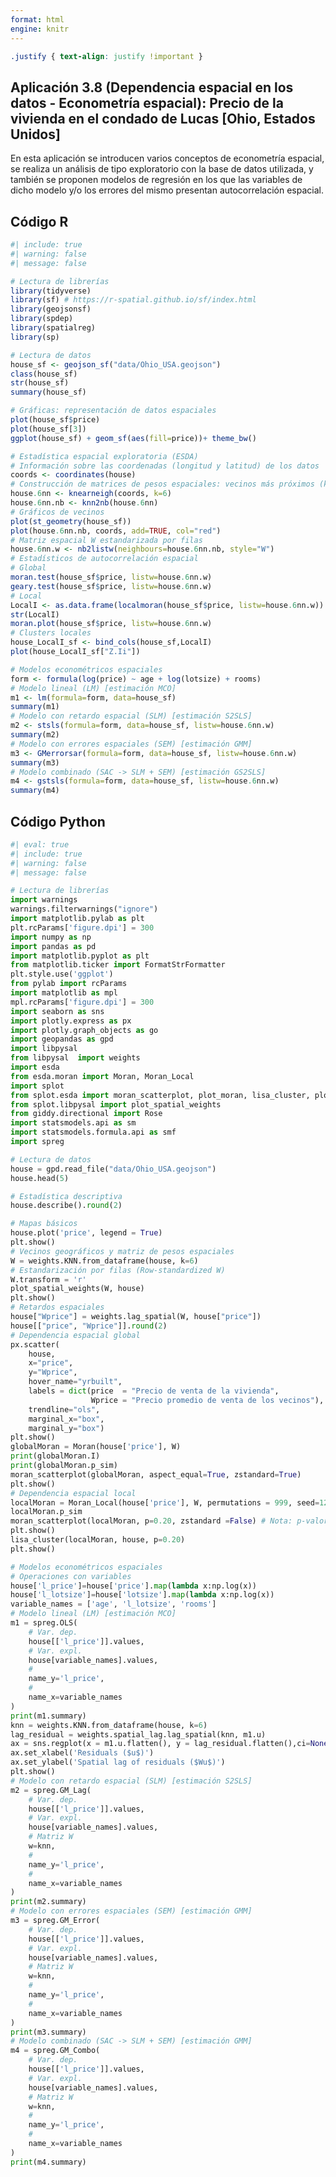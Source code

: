 ---
format: html
engine: knitr
---

```{css, echo = FALSE}
.justify { text-align: justify !important }
```

::: justify
# Aplicación 3.8 (Dependencia espacial en los datos - Econometría espacial): Precio de la vivienda en el condado de Lucas [Ohio, Estados Unidos] {.unnumbered}

En esta aplicación se introducen varios conceptos de econometría espacial, se realiza un análisis de tipo exploratorio con la base de datos utilizada, y también se proponen modelos de regresión en los que las variables de dicho modelo y/o los errores del mismo presentan autocorrelación espacial.
:::

## Código R {.unnumbered}

```{r}
#| include: true
#| warning: false
#| message: false

# Lectura de librerías
library(tidyverse)
library(sf) # https://r-spatial.github.io/sf/index.html
library(geojsonsf)
library(spdep)
library(spatialreg)
library(sp)

# Lectura de datos
house_sf <- geojson_sf("data/Ohio_USA.geojson")
class(house_sf)
str(house_sf)
summary(house_sf)

# Gráficas: representación de datos espaciales
plot(house_sf$price)
plot(house_sf[3])
ggplot(house_sf) + geom_sf(aes(fill=price))+ theme_bw()

# Estadística espacial exploratoria (ESDA)
# Información sobre las coordenadas (longitud y latitud) de los datos
coords <- coordinates(house)
# Construcción de matrices de pesos espaciales: vecinos más próximos (k=6, mediana de vecinos)
house.6nn <- knearneigh(coords, k=6) 
house.6nn.nb <- knn2nb(house.6nn)
# Gráficos de vecinos
plot(st_geometry(house_sf)) 
plot(house.6nn.nb, coords, add=TRUE, col="red")
# Matriz espacial W estandarizada por filas
house.6nn.w <- nb2listw(neighbours=house.6nn.nb, style="W")
# Estadísticos de autocorrelación espacial
# Global
moran.test(house_sf$price, listw=house.6nn.w)
geary.test(house_sf$price, listw=house.6nn.w)
# Local
LocalI <- as.data.frame(localmoran(house_sf$price, listw=house.6nn.w))
str(LocalI)
moran.plot(house_sf$price, listw=house.6nn.w) 
# Clusters locales
house_LocalI_sf <- bind_cols(house_sf,LocalI)
plot(house_LocalI_sf["Z.Ii"])

# Modelos econométricos espaciales
form <- formula(log(price) ~ age + log(lotsize) + rooms)
# Modelo lineal (LM) [estimación MCO]
m1 <- lm(formula=form, data=house_sf)
summary(m1)
# Modelo con retardo espacial (SLM) [estimación S2SLS]
m2 <- stsls(formula=form, data=house_sf, listw=house.6nn.w)
summary(m2)
# Modelo con errores espaciales (SEM) [estimación GMM]
m3 <- GMerrorsar(formula=form, data=house_sf, listw=house.6nn.w)
summary(m3)
# Modelo combinado (SAC -> SLM + SEM) [estimación GS2SLS]
m4 <- gstsls(formula=form, data=house_sf, listw=house.6nn.w)
summary(m4)
```

## Código Python {.unnumbered}

```{python}
#| eval: true
#| include: true
#| warning: false
#| message: false

# Lectura de librerías
import warnings
warnings.filterwarnings("ignore")
import matplotlib.pylab as plt
plt.rcParams['figure.dpi'] = 300
import numpy as np
import pandas as pd
import matplotlib.pyplot as plt
from matplotlib.ticker import FormatStrFormatter
plt.style.use('ggplot')
from pylab import rcParams
import matplotlib as mpl
mpl.rcParams['figure.dpi'] = 300
import seaborn as sns
import plotly.express as px
import plotly.graph_objects as go
import geopandas as gpd
import libpysal
from libpysal  import weights
import esda
from esda.moran import Moran, Moran_Local
import splot
from splot.esda import moran_scatterplot, plot_moran, lisa_cluster, plot_local_autocorrelation
from splot.libpysal import plot_spatial_weights
from giddy.directional import Rose
import statsmodels.api as sm
import statsmodels.formula.api as smf
import spreg

# Lectura de datos
house = gpd.read_file("data/Ohio_USA.geojson")
house.head(5)

# Estadística descriptiva
house.describe().round(2)

# Mapas básicos
house.plot('price', legend = True)
plt.show()
# Vecinos geográficos y matriz de pesos espaciales 
W = weights.KNN.from_dataframe(house, k=6)
# Estandarización por filas (Row-standardized W)
W.transform = 'r'
plot_spatial_weights(W, house)
plt.show()
# Retardos espaciales
house["Wprice"] = weights.lag_spatial(W, house["price"])
house[["price", "Wprice"]].round(2)
# Dependencia espacial global
px.scatter(
    house,
    x="price",
    y="Wprice",
    hover_name="yrbuilt",
    labels = dict(price  = "Precio de venta de la vivienda",
                  Wprice = "Precio promedio de venta de los vecinos"),
    trendline="ols",
    marginal_x="box",
    marginal_y="box")
plt.show()
globalMoran = Moran(house['price'], W)
print(globalMoran.I)
print(globalMoran.p_sim)
moran_scatterplot(globalMoran, aspect_equal=True, zstandard=True)
plt.show()
# Dependencia espacial local
localMoran = Moran_Local(house['price'], W, permutations = 999, seed=12345)
localMoran.p_sim
moran_scatterplot(localMoran, p=0.20, zstandard =False) # Nota: p-valor=0.20
plt.show()
lisa_cluster(localMoran, house, p=0.20)
plt.show()

# Modelos econométricos espaciales
# Operaciones con variables
house['l_price']=house['price'].map(lambda x:np.log(x))
house['l_lotsize']=house['lotsize'].map(lambda x:np.log(x))
variable_names = ['age', 'l_lotsize', 'rooms']
# Modelo lineal (LM) [estimación MCO]
m1 = spreg.OLS(
    # Var. dep.
    house[['l_price']].values, 
    # Var. expl.
    house[variable_names].values,
    # 
    name_y='l_price', 
    # 
    name_x=variable_names
)
print(m1.summary)
knn = weights.KNN.from_dataframe(house, k=6)
lag_residual = weights.spatial_lag.lag_spatial(knn, m1.u)
ax = sns.regplot(x = m1.u.flatten(), y = lag_residual.flatten(),ci=None)
ax.set_xlabel('Residuals ($u$)')
ax.set_ylabel('Spatial lag of residuals ($Wu$)')
plt.show()
# Modelo con retardo espacial (SLM) [estimación S2SLS]
m2 = spreg.GM_Lag(
    # Var. dep.
    house[['l_price']].values, 
    # Var. expl.
    house[variable_names].values,
    # Matriz W
    w=knn, 
    # 
    name_y='l_price', 
    # 
    name_x=variable_names
)
print(m2.summary)
# Modelo con errores espaciales (SEM) [estimación GMM]
m3 = spreg.GM_Error(
    # Var. dep.
    house[['l_price']].values, 
    # Var. expl.
    house[variable_names].values,
    # Matriz W
    w=knn, 
    #  
    name_y='l_price', 
    # 
    name_x=variable_names
)
print(m3.summary)
# Modelo combinado (SAC -> SLM + SEM) [estimación GMM]
m4 = spreg.GM_Combo(
    # Var. dep.
    house[['l_price']].values, 
    # Var. expl.
    house[variable_names].values,
    # Matriz W
    w=knn, 
    # 
    name_y='l_price', 
    # 
    name_x=variable_names
)
print(m4.summary)
```
